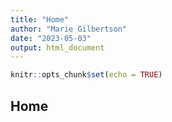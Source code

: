 ```yaml
---
title: "Home"
author: "Marie Gilbertson"
date: "2023-05-03"
output: html_document
---
```


```r
knitr::opts_chunk$set(echo = TRUE)
```

## Home
